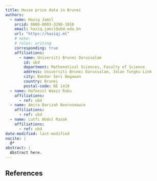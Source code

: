 ```yaml
---
title: House price data in Brunei
authors:
  - name: Haziq Jamil
    orcid: 0000-0003-3298-1010
    email: haziq.jamil@ubd.edu.bn
    url: "https://haziqj.ml"
    # note: 
    # roles: writing
    corresponding: true
    affiliations:
      - name: Universiti Brunei Darussalam
        id: ubd
        department: Mathematical Sciences, Faculty of Science
        address: Universiti Brunei Darussalam, Jalan Tungku Link
        city: Bandar Seri Begawan
        country: Brunei
        postal-code: BE 1410
  - name: Hafeezul Waezz Rabu
    affiliations:
      - ref: ubd
  - name: Amira Barizah Noorosmawie
    affiliations:
      - ref: ubd
  - name: Lutfi Abdul Razak
    affiliations:
      - ref: ubd              
date-modified: last-modified
nocite: |
  @*
abstract: |
  Abstract here.
---
```


## References {.unnumbered}

:::{#refs}
:::
